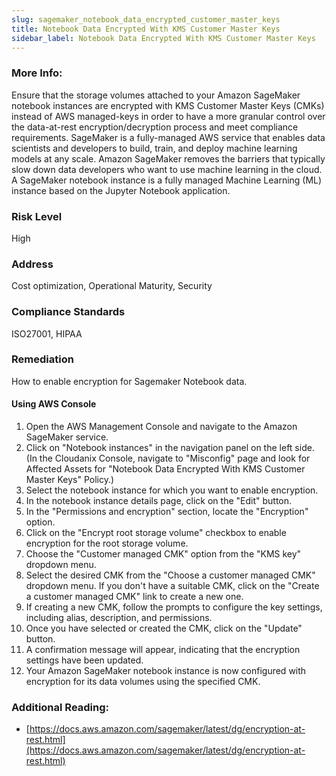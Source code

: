 ```yaml
---
slug: sagemaker_notebook_data_encrypted_customer_master_keys
title: Notebook Data Encrypted With KMS Customer Master Keys
sidebar_label: Notebook Data Encrypted With KMS Customer Master Keys
---
```


### More Info:

Ensure that the storage volumes attached to your Amazon SageMaker notebook instances are encrypted with KMS Customer Master Keys (CMKs) instead of AWS managed-keys in order to have a more granular control over the data-at-rest encryption/decryption process and meet compliance requirements. SageMaker is a fully-managed AWS service that enables data scientists and developers to build, train, and deploy machine learning models at any scale. Amazon SageMaker removes the barriers that typically slow down data developers who want to use machine learning in the cloud. A SageMaker notebook instance is a fully managed Machine Learning (ML) instance based on the Jupyter Notebook application.

### Risk Level

High

### Address

Cost optimization, Operational Maturity, Security

### Compliance Standards

ISO27001, HIPAA

### Remediation

How to enable encryption for Sagemaker Notebook data.

#### Using AWS Console

1. Open the AWS Management Console and navigate to the Amazon SageMaker service.
2. Click on "Notebook instances" in the navigation panel on the left side.
    (In the Cloudanix Console, navigate to "Misconfig" page and look for Affected Assets for "Notebook Data Encrypted With KMS Customer Master Keys" Policy.)
3. Select the notebook instance for which you want to enable encryption.
4. In the notebook instance details page, click on the "Edit" button.
5. In the "Permissions and encryption" section, locate the "Encryption" option.
6. Click on the "Encrypt root storage volume" checkbox to enable encryption for the root storage volume.
7. Choose the "Customer managed CMK" option from the "KMS key" dropdown menu.
8. Select the desired CMK from the "Choose a customer managed CMK" dropdown menu. If you don't have a suitable CMK, click on the "Create a customer managed CMK" link to create a new one.
9. If creating a new CMK, follow the prompts to configure the key settings, including alias, description, and permissions.
10. Once you have selected or created the CMK, click on the "Update" button.
11. A confirmation message will appear, indicating that the encryption settings have been updated.
12. Your Amazon SageMaker notebook instance is now configured with encryption for its data volumes using the specified CMK.

### Additional Reading:

- [https://docs.aws.amazon.com/sagemaker/latest/dg/encryption-at-rest.html](https://docs.aws.amazon.com/sagemaker/latest/dg/encryption-at-rest.html) 

